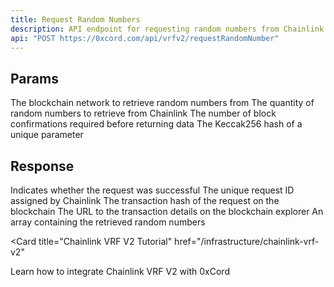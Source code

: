 ```yaml
---
title: Request Random Numbers
description: API endpoint for requesting random numbers from Chainlink VRF V2
api: "POST https://0xcord.com/api/vrfv2/requestRandomNumber"
---
```


## Params

<ParamField query="network" type="string" default="fantom_testnet" required>
  The blockchain network to retrieve random numbers from
</ParamField>

<ParamField query="numWords" type="integer" default="2" required>
  The quantity of random numbers to retrieve from Chainlink
</ParamField>

<ParamField query="confirmations" type="integer" default="2">
  The number of block confirmations required before returning data
</ParamField>

<ParamField query="uniqueParam" type="string" placeholder="0x69df71393e8d1044b99274c757b2f2bcba3f9ebd91ec58aa609de6904110be49">
  The Keccak256 hash of a unique parameter
</ParamField>

## Response

<ResponseField name="data" type="object">
  <ResponseField name="success" type="boolean">
    Indicates whether the request was successful
  </ResponseField>
  <ResponseField name="requestId" type="string">
    The unique request ID assigned by Chainlink
  </ResponseField>
  <ResponseField name="transactionHash" type="string">
    The transaction hash of the request on the blockchain
  </ResponseField>
  <ResponseField name="url" type="string">
    The URL to the transaction details on the blockchain explorer
  </ResponseField>
  <ResponseField name="randomNumber" type="array">
    An array containing the retrieved random numbers
  </ResponseField>
</ResponseField>

<Card
  title="Chainlink VRF V2 Tutorial"
  href="/infrastructure/chainlink-vrf-v2"
>
  Learn how to integrate Chainlink VRF V2 with 0xCord
</Card>